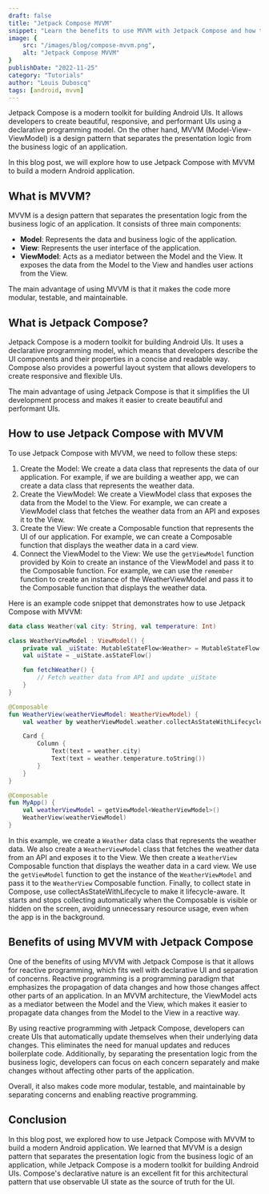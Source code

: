 ```yaml
---
draft: false
title: "Jetpack Compose MVVM"
snippet: "Learn the benefits to use MVVM with Jetpack Compose and how to do it"
image: {
    src: "/images/blog/compose-mvvm.png",
    alt: "Jetpack Compose MVVM"
}
publishDate: "2022-11-25"
category: "Tutorials"
author: "Louis Duboscq"
tags: [android, mvvm]
--- 
```

 
Jetpack Compose is a modern toolkit for building Android UIs. It allows developers to create beautiful, responsive, and performant UIs using a declarative programming model. On the other hand, MVVM (Model-View-ViewModel) is a design pattern that separates the presentation logic from the business logic of an application.

In this blog post, we will explore how to use Jetpack Compose with MVVM to build a modern Android application.

## What is MVVM?

MVVM is a design pattern that separates the presentation logic from the business logic of an application. It consists of three main components:

-   **Model**: Represents the data and business logic of the application.
-   **View**: Represents the user interface of the application.
-   **ViewModel**: Acts as a mediator between the Model and the View. It exposes the data from the Model to the View and handles user actions from the View.

The main advantage of using MVVM is that it makes the code more modular, testable, and maintainable.

## What is Jetpack Compose?

Jetpack Compose is a modern toolkit for building Android UIs. It uses a declarative programming model, which means that developers describe the UI components and their properties in a concise and readable way. Compose also provides a powerful layout system that allows developers to create responsive and flexible UIs.

The main advantage of using Jetpack Compose is that it simplifies the UI development process and makes it easier to create beautiful and performant UIs.

## How to use Jetpack Compose with MVVM

To use Jetpack Compose with MVVM, we need to follow these steps:

1.  Create the Model: We create a data class that represents the data of our application. For example, if we are building a weather app, we can create a data class that represents the weather data.
2.  Create the ViewModel: We create a ViewModel class that exposes the data from the Model to the View. For example, we can create a ViewModel class that fetches the weather data from an API and exposes it to the View.
3.  Create the View: We create a Composable function that represents the UI of our application. For example, we can create a Composable function that displays the weather data in a card view.
4.  Connect the ViewModel to the View: We use the `getViewModel` function provided by Koin to create an instance of the ViewModel and pass it to the Composable function. For example, we can use the `remember` function to create an instance of the WeatherViewModel and pass it to the Composable function that displays the weather data.

Here is an example code snippet that demonstrates how to use Jetpack Compose with MVVM:

```kotlin
data class Weather(val city: String, val temperature: Int)

class WeatherViewModel : ViewModel() {
    private val _uiState: MutableStateFlow<Weather> = MutableStateFlow(Weather("", 0))
    val uiState = _uiState.asStateFlow()

    fun fetchWeather() {
        // Fetch weather data from API and update _uiState
    }
}

@Composable
fun WeatherView(weatherViewModel: WeatherViewModel) {
    val weather by weatherViewModel.weather.collectAsStateWithLifecycle()

    Card {
        Column {
            Text(text = weather.city)
            Text(text = weather.temperature.toString())
        }
    }
}

@Composable
fun MyApp() {
    val weatherViewModel = getViewModel<WeatherViewModel>()                           
    WeatherView(weatherViewModel)
}
```

In this example, we create a `Weather` data class that represents the weather data. We also create a `WeatherViewModel` class that fetches the weather data from an API and exposes it to the View. We then create a `WeatherView` Composable function that displays the weather data in a card view. We use the `getViewModel` function to get the instance of the `WeatherViewModel` and pass it to the `WeatherView` Composable function. Finally, to collect state in Compose, use collectAsStateWithLifecycle to make it lifecycle-aware. It starts and stops collecting automatically when the Composable is visible or hidden on the screen, avoiding unnecessary resource usage, even when the app is in the background.

## Benefits of using MVVM with Jetpack Compose

One of the benefits of using MVVM with Jetpack Compose is that it allows for reactive programming, which fits well with declarative UI and separation of concerns. Reactive programming is a programming paradigm that emphasizes the propagation of data changes and how those changes affect other parts of an application. In an MVVM architecture, the ViewModel acts as a mediator between the Model and the View, which makes it easier to propagate data changes from the Model to the View in a reactive way.

By using reactive programming with Jetpack Compose, developers can create UIs that automatically update themselves when their underlying data changes. This eliminates the need for manual updates and reduces boilerplate code. Additionally, by separating the presentation logic from the business logic, developers can focus on each concern separately and make changes without affecting other parts of the application.

Overall, it also makes code more modular, testable, and maintainable by separating concerns and enabling reactive programming.

## Conclusion

In this blog post, we explored how to use Jetpack Compose with MVVM to build a modern Android application. We learned that MVVM is a design pattern that separates the presentation logic from the business logic of an application, while Jetpack Compose is a modern toolkit for building Android UIs. Compose's declarative nature is an excellent fit for this architectural pattern that use observable UI state as the source of truth for the UI. 